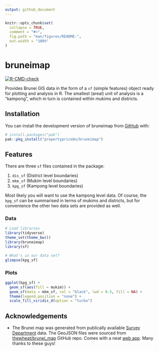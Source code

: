 ```yaml
---
output: github_document
---
```


<!-- README.md is generated from README.Rmd. Please edit that file -->

```r
knitr::opts_chunk$set(
  collapse = TRUE,
  comment = "#>",
  fig.path = "man/figures/README-",
  out.width = "100%"
)
```

# bruneimap

<!-- badges: start -->
[![R-CMD-check](https://github.com/propertypricebn/bruneimap/actions/workflows/R-CMD-check.yaml/badge.svg)](https://github.com/propertypricebn/bruneimap/actions/workflows/R-CMD-check.yaml)
<!-- badges: end -->

Provides Brunei GIS data in the form of a `sf` (simple features) object ready for plotting and analysis in R. 
The smallest (areal) unit of analysis is a "kampong", which in turn is contained within mukims and districts.

## Installation

You can install the development version of bruneimap from [GitHub](https://github.com/) with:

``` r
# install.packages("pak")
pak::pkg_install("propertypricebn/bruneimap")
```

## Features

There are three `sf` files contained in the package:

1. `dis_sf` (District level boundaries)
2. `mkm_sf` (Mukim level boundaries)
3. `kpg_sf` (Kampong level boundaries)

Most likely you will want to use the kampong level data. Of course, the `kpg_sf` can be summarised in terms of mukims and districts, but for convenience the other two data sets are provided as well. 

### Data

```r
# Load libraries
library(tidyverse)
theme_set(theme_bw())
library(bruneimap)
library(sf)

# What's in our data set?
glimpse(kpg_sf)
```

### Plots

```r
ggplot(kpg_sf) +
  geom_sf(aes(fill = mukim)) +
  geom_sf(data = mkm_sf, col = "black", lwd = 0.5, fill = NA) +
  theme(legend.position = "none") +
  scale_fill_viridis_d(option = "turbo")
```


## Acknowledgements

- The Brunei map was generated from publically available [Survey Department](https://geoportal.survey.gov.bn/start-gp) data. The GeoJSON files were sourced from [thewheat/brunei_map](https://github.com/thewheat/brunei_map) GitHub repo. Comes with a neat [web app](http://thewheat.github.io/brunei_map/). Many thanks to these guys!
